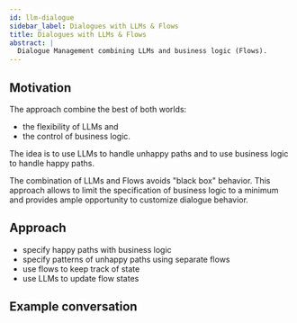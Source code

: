 ```yaml
---
id: llm-dialogue
sidebar_label: Dialogues with LLMs & Flows
title: Dialogues with LLMs & Flows
abstract: |
  Dialogue Management combining LLMs and business logic (Flows).
---
```



<RasaDiscoveryBanner />

## Motivation

The approach combine the best of both worlds:

- the flexibility of LLMs and
- the control of business logic.

The idea is to use LLMs to handle unhappy paths and to use business logic to
handle happy paths.

The combination of LLMs and Flows avoids "black box" behavior. This approach
allows to limit the specification of business logic to a minimum and provides
ample opportunity to customize dialogue behavior.

## Approach

- specify happy paths with business logic
- specify patterns of unhappy paths using separate flows
- use flows to keep track of state
- use LLMs to update flow states

## Example conversation

